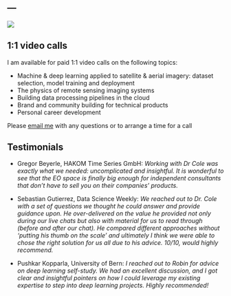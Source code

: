 ---
---

![](robin.png){fig-align="centre"}

## 1:1 video calls

I am available for paid 1:1 video calls on the following topics:

- Machine & deep learning applied to satellite & aerial imagery: dataset selection, model training and deployment
- The physics of remote sensing imaging systems
- Building data processing pipelines in the cloud
- Brand and community building for technical products
- Personal career development

Please [email me](mailto:robin@deep-field-insights.com) with any questions or to arrange a time for a call

## Testimonials
- Gregor Beyerle, HAKOM Time Series GmbH: *Working with Dr Cole was exactly what we needed: uncomplicated and insightful. It is wonderful to see that the EO space is finally big enough for independent consultants that don’t have to sell you on their companies’ products.*

- Sebastian Gutierrez, Data Science Weekly: *We reached out to Dr. Cole with a set of questions we thought he could answer and provide guidance upon. He over-delivered on the value he provided not only during our live chats but also with material for us to read through (before and after our chat). He compared different approaches without 'putting his thumb on the scale' and ultimately I think we were able to chose the right solution for us all due to his advice. 10/10, would highly recommend.*

- Pushkar Kopparla, University of Bern: *I reached out to Robin for advice on deep learning self-study. We had an excellent discussion, and I got clear and insightful pointers on how I could leverage my existing expertise to step into deep learning projects. Highly recommended!*